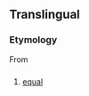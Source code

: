==Translingual==

===Etymology===
From {{etyl|la|mul}} {{term|aequalis|lang=la}}

==={{abbreviation}}===
{{infl|mul|abbreviation}}

# [[equal]]